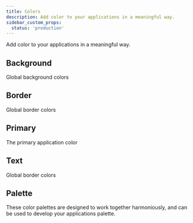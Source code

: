 ```yaml
---
title: Colors
description: Add color to your applications in a meaningful way.
sidebar_custom_props:
  status: 'production'
---
```


Add color to your applications in a meaningful way.

## Background

Global background colors

<Swatches name="background" />

## Border

Global border colors

<Swatches name="border" />

## Primary

The primary application color

<Swatches name="primary" />

## Text

Global border colors

<Swatches name="border" />

## Palette

These color palettes are designed to work together harmoniously, and can be used to develop your
applications palette.

<Grid columns="repeat(3, 1fr)" gap="small">
  <GridItem>
    <Palette name="blue" />
  </GridItem>
  <GridItem>
    <Palette name="grey" />
  </GridItem>
  <GridItem>
    <Palette name="indigo" />
  </GridItem>
  <GridItem>
    <Palette name="red" />
  </GridItem>
  <GridItem>
    <Palette name="green" />
  </GridItem>
  <GridItem>
    <Palette name="orange" />
  </GridItem>
  <GridItem>
    <Palette name="yellow" />
  </GridItem>
  <GridItem>
    <Palette name="pink" />
  </GridItem>
  <GridItem>
    <Palette name="purple" />
  </GridItem>
  <GridItem>
    <Palette name="brown" />
  </GridItem>
</Grid>
